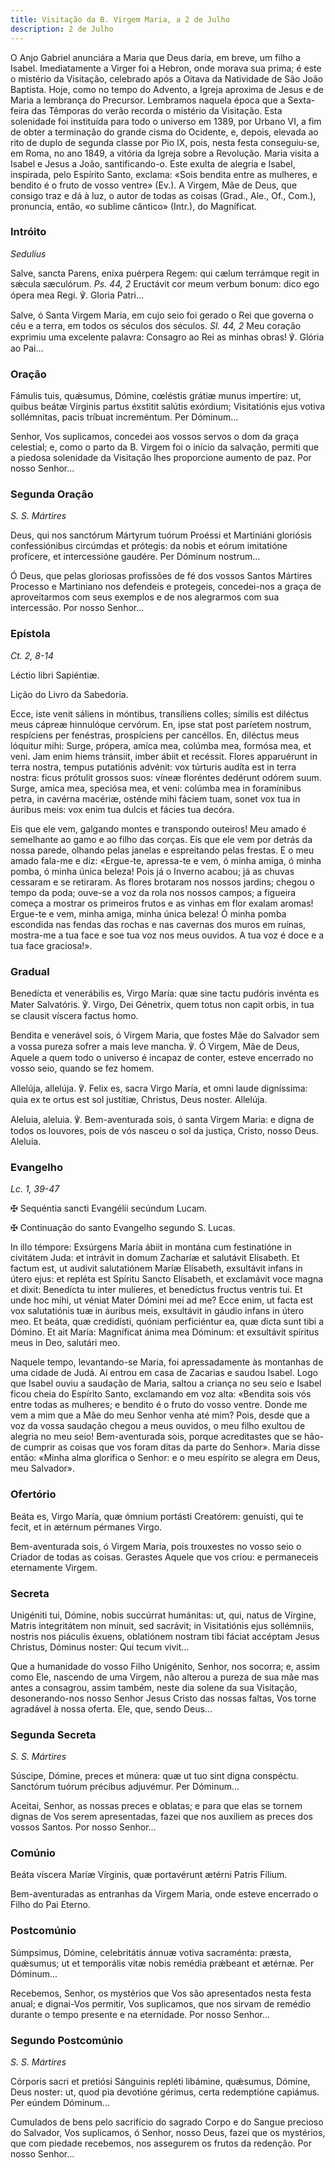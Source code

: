 ```yaml
---
title: Visitação da B. Virgem Maria, a 2 de Julho
description: 2 de Julho
---
```


<aside>
  O Anjo Gabriel anunciára a Maria que Deus daria, em breve, um filho a Isabel.
  Imediatamente a Virger foi a Hebron, onde morava sua prima; é este o mistério
  da Visitação, celebrado após a Oitava da Natividade de São João Baptista.
  Hoje, como no tempo do Advento, a Igreja aproxima de Jesus e de Maria a
  lembrança do Precursor. Lembramos naquela época que a Sexta-feira das Têmporas
  do verão recorda o mistério da Visitação. Esta solenidade foi instituída para
  todo o universo em 1389, por Urbano VI, a fim de obter a terminação do grande
  cisma do Ocidente, e, depois, elevada ao rito de duplo de segunda classe por
  Pio IX, pois, nesta festa conseguiu-se, em Roma, no ano 1849, a vitória da
  Igreja sobre a Revolução. Maria visita a Isabel e Jesus a João,
  santificando-o. Este exulta de alegria e Isabel, inspirada, pelo Espírito
  Santo, exclama: «Sois bendita entre as mulheres, e bendito é o fruto de vosso
  ventre» (Ev.). A Virgem, Mãe de Deus, que consigo traz e dá à luz, o autor de
  todas as coisas (Grad., Ale., Of., Com.), pronuncia, então, «o sublime
  cântico» (Intr.), do Magníficat.
</aside>

### Intróito

<em>Sedulius</em>

<div class="side-by-side not-content">

Salve, sancta Parens, eníxa puérpera Regem: qui cælum terrámque regit in sǽcula sæculórum. <em>Ps. 44, 2</em> Eructávit cor meum verbum bonum: dico ego ópera mea Regi. ℣. Gloria Patri...

Salve, ó Santa Virgem Maria, em cujo seio foi gerado o Rei que governa o céu e a terra, em todos os séculos dos séculos. <em>Sl. 44, 2</em> Meu coração exprimiu uma excelente palavra: Consagro ao Rei as minhas obras! ℣. Glória ao Pai...

</div>

### Oração

<div class="side-by-side not-content">

Fámulis tuis, quǽsumus, Dómine, cœléstis grátiæ munus impertíre: ut, quibus beátæ Vírginis partus éxstitit salútis exórdium; Visitatiónis ejus votiva sollémnitas, pacis tríbuat increméntum. Per Dóminum...

Senhor, Vos suplicamos, concedei aos vossos servos o dom da graça celestial; e, como o parto da B. Virgem foi o início da salvação, permiti que a piedosa solenidade da Visitação lhes proporcione aumento de paz. Por nosso Senhor...

</div>

### Segunda Oração

<em>S. S. Mártires</em>

<div class="side-by-side not-content">

Deus, qui nos sanctórum Mártyrum tuórum Proéssi et Martiniáni gloriósis confessiónibus circúmdas et prótegis: da nobis et eórum imitatióne profícere, et intercessióne gaudére. Per Dóminum nostrum...

Ó Deus, que pelas gloriosas profissões de fé dos vossos Santos Mártires Processo e Martiniano nos defendeis e protegeis, concedei-nos a graça de aproveitarmos com seus exemplos e de nos alegrarmos com sua intercessão. Por nosso Senhor...

</div>

### Epístola

<em>Ct. 2, 8-14</em>

<div class="side-by-side not-content">

Léctio libri Sapiéntiæ.

Lição do Livro da Sabedoria.

Ecce, iste venit sáliens in móntibus, transíliens colles; símilis est diléctus meus cápreæ hinnulóque cervórum. En, ipse stat post paríetem nostrum, respíciens per fenéstras, prospíciens per cancéllos. En, diléctus meus lóquitur mihi: Surge, própera, amíca mea, colúmba mea, formósa mea, et veni. Jam enim hiems tránsiit, imber ábiit et recéssit. Flores apparuérunt in terra nostra, tempus putatiónis advénit: vox túrturis audíta est in terra nostra: ficus prótulit grossos suos: víneæ floréntes dedérunt odórem suum. Surge, amíca mea, speciósa mea, et veni: colúmba mea in foramínibus petra, in cavérna macériæ, osténde mihi fáciem tuam, sonet vox tua in áuribus meis: vox enim tua dulcis et fácies tua decóra.

Eis que ele vem, galgando montes e transpondo outeiros! Meu amado é semelhante ao gamo e ao filho das corças. Eis que ele vem por detrás da nossa parede, olhando pelas janelas e espreitando pelas frestas. E o meu amado fala-me e diz: «Ergue-te, apressa-te e vem, ó minha amiga, ó minha pomba, ó minha única beleza! Pois já o Inverno acabou; já as chuvas cessaram e se retiraram. As flores brotaram nos nossos jardins; chegou o tempo da poda; ouve-se a voz da rola nos nossos campos; a figueira começa a mostrar os primeiros frutos e as vinhas em flor exalam aromas! Ergue-te e vem, minha amiga, minha única beleza! Ó minha pomba escondida nas fendas das rochas e nas cavernas dos muros em ruínas, mostra-me a tua face e soe tua voz nos meus ouvidos. A tua voz é doce e a tua face graciosa!».

</div>

### Gradual

<div class="side-by-side not-content">

Benedícta et venerábilis es, Virgo María: quæ sine tactu pudóris invénta es Mater Salvatóris. ℣. Virgo, Dei Génetrix, quem totus non capit orbis, in tua se clausit víscera factus homo.

Bendita e venerável sois, ó Virgem Maria, que fostes Mãe do Salvador sem a vossa pureza sofrer a mais leve mancha. ℣. Ó Virgem, Mãe de Deus, Aquele a quem todo o universo é incapaz de conter, esteve encerrado no vosso seio, quando se fez homem.

Allelúja, allelúja. ℣. Felix es, sacra Virgo María, et omni laude digníssima: quia ex te ortus est sol justítiæ, Christus, Deus noster. Allelúja.

Aleluia, aleluia. ℣. Bem-aventurada sois, ó santa Virgem Maria: e digna de todos os louvores, pois de vós nasceu o sol da justiça, Cristo, nosso Deus. Aleluia.

</div>

### Evangelho

<em>Lc. 1, 39-47</em>

<div class="side-by-side not-content">

<span class="cross text-red-500">✠</span> Sequéntia sancti Evangélii secúndum
Lucam.

<span class="cross text-red-500">✠</span> Continuação do santo Evangelho segundo
S. Lucas.

In illo témpore: Exsúrgens María ábiit in montána cum festinatióne in civitátem Juda: et intrávit in domum Zacharíæ et salutávit Elísabeth. Et factum est, ut audivit salutatiónem Maríæ Elísabeth, exsultávit infans in útero ejus: et repléta est Spíritu Sancto Elísabeth, et exclamávit voce magna et dixit: Benedícta tu inter mulíeres, et benedíctus fructus ventris tui. Et unde hoc mihi, ut véniat Mater Dómini mei ad me? Ecce enim, ut facta est vox salutatiónis tuæ in áuribus meis, exsultávit in gáudio infans in útero meo. Et beáta, quæ credidísti, quóniam perficiéntur ea, quæ dicta sunt tibi a Dómino. Et ait María: Magníficat ánima mea Dóminum: et exsultávit spíritus meus in Deo, salutári meo.

Naquele tempo, levantando-se Maria, foi apressadamente às montanhas de uma cidade de Judá. Aí entrou em casa de Zacarias e saudou Isabel. Logo que Isabel ouviu a saudação de Maria, saltou a criança no seu seio e Isabel ficou cheia do Espírito Santo, exclamando em voz alta: «Bendita sois vós entre todas as mulheres; e bendito é o fruto do vosso ventre. Donde me vem a mim que a Mãe do meu Senhor venha até mim? Pois, desde que a voz da vossa saudação chegou a meus ouvidos, o meu filho exultou de alegria no meu seio! Bem-aventurada sois, porque acreditastes que se hão-de cumprir as coisas que vos foram ditas da parte do Senhor». Maria disse então: «Minha alma glorifica o Senhor: e o meu espírito se alegra em Deus, meu Salvador».

</div>

### Ofertório

<div class="side-by-side not-content">

Beáta es, Virgo María, quæ ómnium portásti Creatórem: genuísti, qui te fecit, et in ætérnum pérmanes Virgo.

Bem-aventurada sois, ó Virgem Maria, pois trouxestes no vosso seio o Criador de todas as coisas. Gerastes Aquele que vos criou: e permaneceis eternamente Virgem.

</div>

### Secreta

<div class="side-by-side not-content">

Unigéniti tui, Dómine, nobis succúrrat humánitas: ut, qui, natus de Vírgine, Matris integritátem non mínuit, sed sacrávit; in Visitatiónis ejus sollémniis, nostris nos piáculis éxuens, oblatiónem nostram tibi fáciat accéptam Jesus Christus, Dóminus noster: Qui tecum vivit...

Que a humanidade do vosso Filho Unigénito, Senhor, nos socorra; e, assim como Ele, nascendo de uma Virgem, não alterou a pureza de sua mãe mas antes a consagrou, assim também, neste dia solene da sua Visitação, desonerando-nos nosso Senhor Jesus Cristo das nossas faltas, Vos torne agradável à nossa oferta. Ele, que, sendo Deus...

</div>

### Segunda Secreta

<em>S. S. Mártires</em>

<div class="side-by-side not-content">

Súscipe, Dómine, preces et múnera: quæ ut tuo sint digna conspéctu. Sanctórum tuórum précibus adjuvémur. Per Dóminum...

Aceitai, Senhor, as nossas preces e oblatas; e para que elas se tornem dignas de Vos serem apresentadas, fazei que nos auxiliem as preces dos vossos Santos. Por nosso Senhor...

</div>

### Comúnio

<div class="side-by-side not-content">

Beáta víscera Maríæ Vírginis, quæ portavérunt ætérni Patris Fílium.

Bem-aventuradas as entranhas da Virgem Maria, onde esteve encerrado o Filho do Pai Eterno.

</div>

### Postcomúnio

<div class="side-by-side not-content">

Súmpsimus, Dómine, celebritátis ánnuæ votiva sacraménta: præsta, quǽsumus; ut et temporális vitæ nobis remédia prǽbeant et ætérnæ. Per Dóminum...

Recebemos, Senhor, os mystérios que Vos são apresentados nesta festa anual; e dignai-Vos permitir, Vos suplicamos, que nos sirvam de remédio durante o tempo presente e na eternidade. Por nosso Senhor...

</div>

### Segundo Postcomúnio

<em>S. S. Mártires</em>

<div class="side-by-side not-content">

Córporis sacri et pretiósi Sánguinis repléti libámine, quǽsumus, Dómine, Deus noster: ut, quod pia devotióne gérimus, certa redemptióne capiámus. Per eúndem Dóminum...

Cumulados de bens pelo sacrifício do sagrado Corpo e do Sangue precioso do Salvador, Vos suplicamos, ó Senhor, nosso Deus, fazei que os mystérios, que com piedade recebemos, nos assegurem os frutos da redenção. Por nosso Senhor...

</div>
